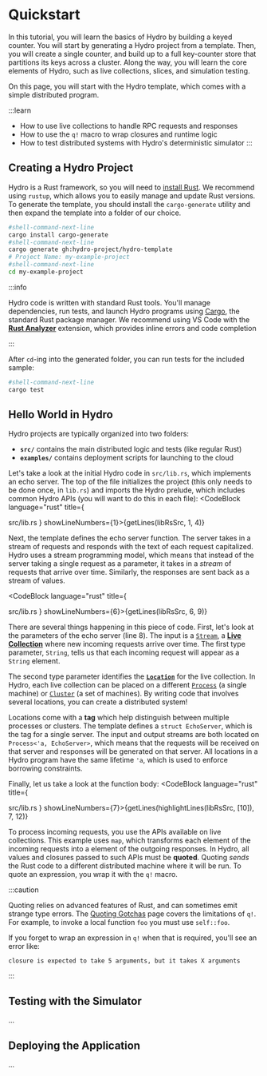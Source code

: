 
# Quickstart
In this tutorial, you will learn the basics of Hydro by building a keyed counter. You will start by generating a Hydro project from a template. Then, you will create a single counter, and build up to a full key-counter store that partitions its keys across a cluster. Along the way, you will learn the core elements of Hydro, such as live collections, slices, and simulation testing.

On this page, you will start with the Hydro template, which comes with a simple distributed program.

:::learn
- How to use live collections to handle RPC requests and responses
- How to use the `q!` macro to wrap closures and runtime logic
- How to test distributed systems with Hydro's deterministic simulator
:::

## Creating a Hydro Project
Hydro is a Rust framework, so you will need to [install Rust](https://www.rust-lang.org/tools/install). We recommend using `rustup`, which allows you to easily manage and update Rust versions. To generate the template, you should install the `cargo-generate` utility and then expand the template into a folder of our choice.

```bash
#shell-command-next-line
cargo install cargo-generate
#shell-command-next-line
cargo generate gh:hydro-project/hydro-template
# Project Name: my-example-project
#shell-command-next-line
cd my-example-project
```

:::info

Hydro code is written with standard Rust tools. You'll manage dependencies, run tests, and launch Hydro programs using [Cargo](https://doc.rust-lang.org/cargo/), the standard Rust package manager.
We recommend using VS Code with the [**Rust Analyzer**](https://marketplace.visualstudio.com/items?itemName=rust-lang.rust-analyzer) extension, which provides inline errors and code completion

:::

After `cd`-ing into the generated folder, you can run tests for the included sample:
```bash
#shell-command-next-line
cargo test
```

## Hello World in Hydro
Hydro projects are typically organized into two folders:
- **`src/`** contains the main distributed logic and tests (like regular Rust)
- **`examples/`** contains deployment scripts for launching to the cloud

Let's take a look at the initial Hydro code in `src/lib.rs`, which implements an echo server. The top of the file initializes the project (this only needs to be done once, in `lib.rs`) and imports the Hydro prelude, which includes common Hydro APIs (you will want to do this in each file):
<CodeBlock language="rust" title={
  <Link href="https://github.com/hydro-project/hydro/tree/main/template/hydro/src/lib.rs">src/lib.rs</Link>
} showLineNumbers={1}>{getLines(libRsSrc, 1, 4)}</CodeBlock>

Next, the template defines the echo server function. The server takes in a stream of requests and responds with the text of each request capitalized. Hydro uses a stream programming model, which means that instead of the server taking a single request as a parameter, it takes in a _stream_ of requests that arrive over time. Similarly, the responses are sent back as a stream of values.

<CodeBlock language="rust" title={
  <Link href="https://github.com/hydro-project/hydro/tree/main/template/hydro/src/lib.rs">src/lib.rs</Link>
} showLineNumbers={6}>{getLines(libRsSrc, 6, 9)}</CodeBlock>

There are several things happening in this piece of code. First, let's look at the parameters of the echo server (line 8). The input is a [`Stream`](../../reference/live-collections/streams.md), a [**Live Collection**](../../reference/live-collections/index.md) where new incoming requests arrive over time. The first type parameter, `String`, tells us that each incoming request will appear as a `String` element.

The second type parameter identifies the [**`Location`**](../../reference/locations/index.md) for the live collection. In Hydro, each live collection can be placed on a different [`Process`](../../reference/locations/processes.md) (a single machine) or [`Cluster`](../../reference/locations/clusters.md) (a set of machines). By writing code that involves several locations, you can create a distributed system!

Locations come with a **tag** which help distinguish between multiple processes or clusters. The template defines a `struct EchoServer`, which is the tag for a single server. The input and output streams are both located on `Process<'a, EchoServer>`, which means that the requests will be received on that server and responses will be generated on that server. All locations in a Hydro program have the same lifetime `'a`, which is used to enforce borrowing constraints.

Finally, let us take a look at the function body:
<CodeBlock language="rust" title={
  <Link href="https://github.com/hydro-project/hydro/tree/main/template/hydro/src/lib.rs">src/lib.rs</Link>
} showLineNumbers={7}>{getLines(highlightLines(libRsSrc, [10]), 7, 12)}</CodeBlock>

To process incoming requests, you use the APIs available on live collections. This example uses `map`, which transforms each element of the incoming requests into a element of the outgoing responses. In Hydro, all values and closures passed to such APIs must be **quoted**. Quoting _sends_ the Rust code to a different distributed machine where it will be run. To quote an expression, you wrap it with the `q!` macro.

:::caution

Quoting relies on advanced features of Rust, and can sometimes emit strange type errors. The [Quoting Gotchas](../../reference/stageleft/gotchas.mdx) page covers the limitations of `q!`. For example, to invoke a local function `foo` you must use `self::foo`.

If you forget to wrap an expression in `q!` when that is required, you'll see an error like:
```text
closure is expected to take 5 arguments, but it takes X arguments
```

:::

## Testing with the Simulator
...

## Deploying the Application
...
